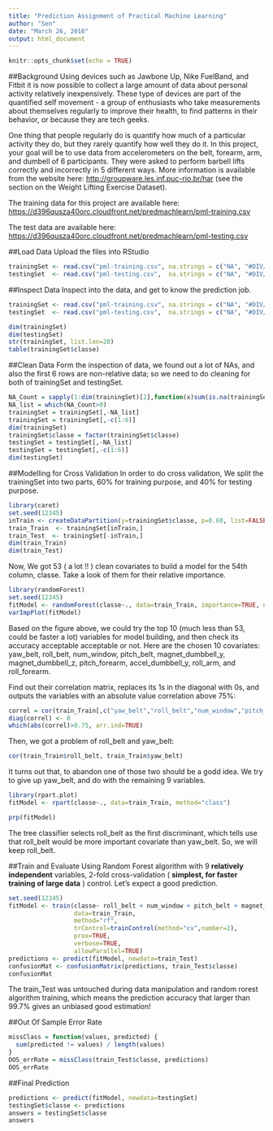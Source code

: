 ---
title: "Prediction Assignment of Practical Machine Learning"
author: "Sen"
date: "March 26, 2016"
output: html_document
---

```{r setup, include=FALSE}
knitr::opts_chunk$set(echo = TRUE)
```

##Background
Using devices such as Jawbone Up, Nike FuelBand, and Fitbit it is now possible to collect a large amount of data about personal activity relatively inexpensively. These type of devices are part of the quantified self movement - a group of enthusiasts who take measurements about themselves regularly to improve their health, to find patterns in their behavior, or because they are tech geeks.

One thing that people regularly do is quantify how much of a particular activity they do, but they rarely quantify how well they do it. In this project, your goal will be to use data from accelerometers on the belt, forearm, arm, and dumbell of 6 participants. They were asked to perform barbell lifts correctly and incorrectly in 5 different ways. More information is available from the website here: <http://groupware.les.inf.puc-rio.br/har> (see the section on the Weight Lifting Exercise Dataset).

The training data for this project are available here: <https://d396qusza40orc.cloudfront.net/predmachlearn/pml-training.csv>

The test data are available here: <https://d396qusza40orc.cloudfront.net/predmachlearn/pml-testing.csv>

##Load Data
Upload the files into RStudio
````{r, eval=FALSE}
trainingSet <- read.csv("pml-training.csv", na.strings = c("NA", "#DIV/0!", ""))
testingSet  <- read.csv("pml-testing.csv",  na.strings = c("NA", "#DIV/0!", ""))
````

##Inspect Data
Inspect into the data, and get to know the prediction job.
````{r, echo=FALSE}
trainingSet <- read.csv("pml-training.csv", na.strings = c("NA", "#DIV/0!", ""))
testingSet  <- read.csv("pml-testing.csv",  na.strings = c("NA", "#DIV/0!", ""))
````
````{r}
dim(trainingSet)
dim(testingSet)
str(trainingSet, list.len=20)
table(trainingSet$classe)
````

##Clean Data
Form the inspection of data, we found out a lot of NAs, and also the first 6 rows are non-relative data;
so we need to do cleaning for both of trainingSet and testingSet. 
````{r}
NA_Count = sapply(1:dim(trainingSet)[2],function(x)sum(is.na(trainingSet[,x])))
NA_list = which(NA_Count>0)
trainingSet = trainingSet[,-NA_list]
trainingSet = trainingSet[,-c(1:6)]
dim(trainingSet)
trainingSet$classe = factor(trainingSet$classe)
testingSet = testingSet[,-NA_list]
testingSet = testingSet[,-c(1:6)]
dim(testingSet)
````

##Modelling for Cross Validation
In order to do cross validation, We split the trainingSet into two parts, 60% for training purpose, and 40% for testing purpose.
````{r}
library(caret)
set.seed(12345)
inTrain <- createDataPartition(y=trainingSet$classe, p=0.60, list=FALSE)
train_Train  <- trainingSet[inTrain,]
train_Test  <- trainingSet[-inTrain,]
dim(train_Train)
dim(train_Test)
````

Now, We got 53 ( a lot !! ) clean covariates to build a model for the 54th column, classe.
Take a look of them for their relative importance.
````{r}
library(randomForest)
set.seed(12345)
fitModel <- randomForest(classe~., data=train_Train, importance=TRUE, ntree=100)
varImpPlot(fitModel)
````

Based on the figure above, we could try the top 10 (much less than 53, could be faster a lot) variables for model building, and then check its accuracy acceptable acceptable or not. Here are the chosen 10 covariates: yaw_belt, roll_belt, num_window, pitch_belt, magnet_dumbbell_y, magnet_dumbbell_z, pitch_forearm, accel_dumbbell_y, roll_arm, and roll_forearm.

Find out their correlation matrix, replaces its 1s in the diagonal with 0s, and outputs the variables with an absolute value correlation above 75%:
````{r}
correl = cor(train_Train[,c("yaw_belt","roll_belt","num_window","pitch_belt","magnet_dumbbell_z","magnet_dumbbell_y","pitch_forearm","accel_dumbbell_y","roll_arm","roll_forearm")])
diag(correl) <- 0
which(abs(correl)>0.75, arr.ind=TRUE)
````

Then, we got a problem of roll_belt and yaw_belt:
````{r}
cor(train_Train$roll_belt, train_Train$yaw_belt)
````

It turns out that, to abandon one of those two should be a godd idea. We try to give up yaw_belt, and do with the remaining 9 variables.
````{r}
library(rpart.plot)
fitModel <- rpart(classe~., data=train_Train, method="class")
````
````{r}
prp(fitModel)
````

The tree classifier selects roll_belt as the first discriminant, which tells use that roll_belt would be more important covariate than yaw_belt.
So, we will keep roll_belt.

##Train and Evaluate
Using Random Forest algorithm with 9 **relatively independent** variables, 2-fold cross-validation ( **simplest, for faster training of large data** ) control.
Let's expect a good prediction.
````{r}
set.seed(12345)
fitModel <- train(classe~ roll_belt + num_window + pitch_belt + magnet_dumbbell_y + magnet_dumbbell_z + pitch_forearm + accel_dumbbell_y + roll_arm + roll_forearm,
                  data=train_Train,
                  method="rf",
                  trControl=trainControl(method="cv",number=2),
                  prox=TRUE,
                  verbose=TRUE,
                  allowParallel=TRUE)
predictions <- predict(fitModel, newdata=train_Test)
confusionMat <- confusionMatrix(predictions, train_Test$classe)
confusionMat
````
The train_Test was untouched during data manipulation and random rorest algorithm training, which means the prediction accuracy that larger than 99.7% gives an unbiased good estimation! 

##Out Of Sample Error Rate
````{r}
missClass = function(values, predicted) {
  sum(predicted != values) / length(values)
}
OOS_errRate = missClass(train_Test$classe, predictions)
OOS_errRate
````

##Final Prediction
````{r}
predictions <- predict(fitModel, newdata=testingSet)
testingSet$classe <- predictions
answers = testingSet$classe
answers
````

